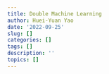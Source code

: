 ```yaml
---
title: Double Machine Learning
author: Huei-Yuan Yao
date: '2022-09-25'
slug: []
categories: []
tags: []
description: ''
topics: []
---
```

